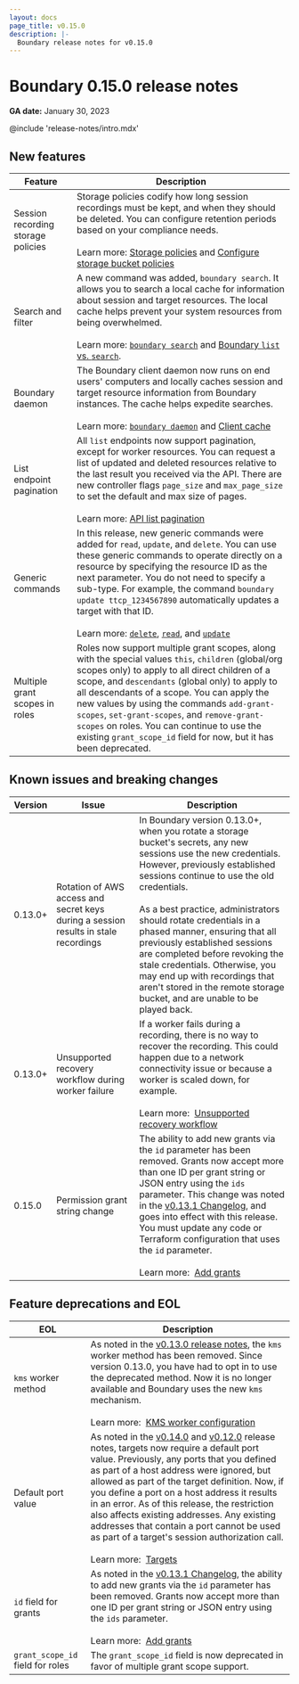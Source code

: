 ```yaml
---
layout: docs
page_title: v0.15.0
description: |-
  Boundary release notes for v0.15.0
---
```


# Boundary 0.15.0 release notes

**GA date:** January 30, 2023

@include 'release-notes/intro.mdx'

## New features

<table>
  <thead>
    <tr>
      <th style={{verticalAlign: 'middle'}}>Feature</th>
      <th style={{verticalAlign: 'middle'}}>Description</th>
    </tr>
  </thead>
  <tbody>

  <tr>
    <td style={{verticalAlign: 'middle'}}>
      Session recording storage policies
    </td>
    <td style={{verticalAlign: 'middle'}}>
     Storage policies codify how long session recordings must be kept, and when they should be deleted. You can configure retention periods based on your compliance needs.
      <br /><br />
      Learn more:&nbsp;<a href="/boundary/docs/concepts/domain-model/storage-policy">Storage policies</a> and <a href="/boundary/docs/configuration/session-recording/configure-storage-policy">Configure storage bucket policies</a>
    </td>
  </tr>

   <tr>
    <td style={{verticalAlign: 'middle'}}>
      Search and filter
    </td>
    <td style={{verticalAlign: 'middle'}}>
      A new command was added, <code>boundary search</code>. It allows you to search a local cache for information about session and target resources. The local cache helps prevent your system resources from being overwhelmed.
      <br /><br />
      Learn more:&nbsp;<a href="/boundary/docs/commands/search/index"><code>boundary search</code></a> and <a href="/boundary/docs/api-clients/client-cache#boundary-list-vs-search"> Boundary <code>list</code> vs. <code>search</code></a>.
    </td>
  </tr>

  <tr>
    <td style={{verticalAlign: 'middle'}}>
      Boundary daemon
    </td>
    <td style={{verticalAlign: 'middle'}}>
      The Boundary client daemon now runs on end users' computers and locally caches session and target resource information from Boundary instances. The cache helps expedite searches.
      <br /><br />
      Learn more:&nbsp;<a href="/boundary/docs/commands/daemon/index"><code>boundary daemon</code></a> and <a href="/boundary/docs/api-clients/client-cache">Client cache</a>
    </td>
  </tr>

   <tr>
    <td style={{verticalAlign: 'middle'}}>
      List endpoint pagination
    </td>
    <td style={{verticalAlign: 'middle'}}>
      All <code>list</code> endpoints now support pagination, except for worker resources. You can request a list of updated and deleted resources relative to the last result you received via the API. There are new controller flags <code>page_size</code> and <code>max_page_size</code> to set the default and max size of pages.
      <br /><br />
      Learn more:&nbsp;<a href="/boundary/docs/api-clients/api/pagination">API list pagination</a>
    </td>
  </tr>

  <tr>
    <td style={{verticalAlign: 'middle'}}>
      Generic commands
    </td>
    <td style={{verticalAlign: 'middle'}}>
      In this release, new generic commands were added for <code>read</code>, <code>update</code>, and <code>delete</code>. You can use these generic commands to operate directly on a resource by specifying the resource ID as the next parameter. You do not need to specify a sub-type. For example, the command <code>boundary update ttcp_1234567890</code> automatically updates a target with that ID.
      <br /><br />
      Learn more:&nbsp;<a href="/boundary/docs/commands/delete"><code>delete</code></a>, <a href="/boundary/docs/commands/read"><code>read</code></a>, and <a href="/boundary/docs/commands/update"><code>update</code></a>
    </td>
  </tr>

  <tr>
    <td style={{verticalAlign: 'middle'}}>
      Multiple grant scopes in roles
    </td>
    <td style={{verticalAlign: 'middle'}}>
      Roles now support multiple grant scopes, along with the special values <code>this</code>, <code>children</code> (global/org scopes only) to apply to all direct children of a scope, and <code>descendants</code> (global only) to apply to all descendants of a scope. You can apply the new values by using the commands <code>add-grant-scopes</code>, <code>set-grant-scopes</code>, and <code>remove-grant-scopes</code> on roles. You can continue to use the existing <code>grant_scope_id</code> field for now, but it has been deprecated.
    </td>
  </tr>


  </tbody>
</table>

## Known issues and breaking changes

<table>
  <thead>
    <tr>
      <th style={{verticalAlign: 'middle'}}>Version</th>
      <th style={{verticalAlign: 'middle'}}>Issue</th>
      <th style={{verticalAligh: 'middle'}}>Description</th>
    </tr>
  </thead>
  <tbody>

  <tr>
    <td style={{verticalAlign: 'middle'}}>
    0.13.0+
    </td>
    <td style={{verticalAlign: 'middle'}}>
    Rotation of AWS access and secret keys during a session results in stale recordings
    </td>
    <td style={{verticalAlign: 'middle'}}>
    In Boundary version 0.13.0+, when you rotate a storage bucket's secrets, any new sessions use the new credentials. However, previously established sessions continue to use the old credentials.
    <br /><br />
    As a best practice, administrators should rotate credentials in a phased manner, ensuring that all previously established sessions are completed before revoking the stale credentials.
    Otherwise, you may end up with recordings that aren't stored in the remote storage bucket, and are unable to be played back.
    </td>
  </tr>
  <tr>
    <td style={{verticalAlign: 'middle'}}>
    0.13.0+
    </td>
    <td style={{verticalAlign: 'middle'}}>
    Unsupported recovery workflow during worker failure
    </td>
    <td style={{verticalAlign: 'middle'}}>
    If a worker fails during a recording, there is no way to recover the recording. This could happen due to a network connectivity issue or because a worker is scaled down, for example.
    <br /><br />
    Learn more:&nbsp;
    <a href="/boundary/docs/troubleshoot/troubleshoot-recorded-sessions#unsupported-recovery-workflow">Unsupported recovery workflow</a>
    </td>
  </tr>

<tr>
    <td style={{verticalAlign: 'middle'}}>
    0.15.0
    </td>
    <td style={{verticalAlign: 'middle'}}>
    Permission grant string change
    </td>
    <td style={{verticalAlign: 'middle'}}>
    The ability to add new grants via the <code>id</code> parameter has been removed. Grants now accept more than one ID per grant string or JSON entry using the <code>ids</code> parameter. This change was noted in the <a href="https://github.com/hashicorp/boundary/blob/main/CHANGELOG.md#0131-20230710">v0.13.1 Changelog</a>, and goes into effect with this release. You must update any code or Terraform configuration that uses the <code>id</code> parameter.
    <br /><br />
    Learn more:&nbsp;
    <a href="/boundary/docs/commands/roles/add-grants">Add grants</a>
    </td>
  </tr>

  </tbody>
</table>

## Feature deprecations and EOL

<table>
  <thead>
    <tr>
      <th style={{verticalAlign: 'middle'}}>EOL</th>
      <th style={{verticalAlign: 'middle'}}>Description</th>
    </tr>
  </thead>
  <tbody>

  <tr>
    <td style={{verticalAlign: 'middle'}}>
      <code>kms</code> worker method
    </td>
    <td style={{verticalAlign: 'middle'}}>
     As noted in the <a href="/boundary/docs/release-notes/v0_13_0#deprecations-and-changes">v0.13.0 release notes</a>, the <code>kms</code> worker method has been removed. Since version 0.13.0, you have had to opt in to use the deprecated method. Now it is no longer available and Boundary uses the new <code>kms</code> mechanism.
      <br /><br />
      Learn more:&nbsp;
      <a href="/boundary/docs/configuration/worker/kms-worker">KMS worker configuration</a>
    </td>
  </tr>

  <tr>
    <td style={{verticalAlign: 'middle'}}>
      Default port value
    </td>
    <td style={{verticalAlign: 'middle'}}>
     As noted in the <a href="/boundary/docs/release-notes/v0_14_0#feature-deprecations-and-eol">v0.14.0</a> and <a href="/boundary/docs/release-notes/v0_12_0#deprecations-and-changes">v0.12.0</a> release notes, targets now require a default port value. Previously, any ports that you defined as part of a host address were ignored, but allowed as part of the target definition. Now, if you define a port on a host address it results in an error. As of this release, the restriction also affects existing addresses. Any existing addresses that contain a port cannot be used as part of a target's session authorization call.
      <br /><br />
      Learn more:&nbsp;
      <a href="/boundary/docs/concepts/domain-model/targets">Targets</a>
    </td>
  </tr>

  <tr>
    <td style={{verticalAlign: 'middle'}}>
      <code>id</code> field for grants
    </td>
    <td style={{verticalAlign: 'middle'}}>
     As noted in the <a href="https://github.com/hashicorp/boundary/blob/main/CHANGELOG.md#0131-20230710">v0.13.1 Changelog</a>, the ability to add new grants via the <code>id</code> parameter has been removed. Grants now accept more than one ID per grant string or JSON entry using the <code>ids</code> parameter.
      <br /><br />
      Learn more:&nbsp;
      <a href="/boundary/docs/commands/roles/add-grants">Add grants</a>
    </td>
  </tr>

  <tr>
    <td style={{verticalAlign: 'middle'}}>
      <code>grant_scope_id</code> field for roles
    </td>
    <td style={{verticalAlign: 'middle'}}>
     The <code>grant_scope_id</code> field is now deprecated in favor of multiple grant scope support.
    </td>
  </tr>


  </tbody>
</table>
